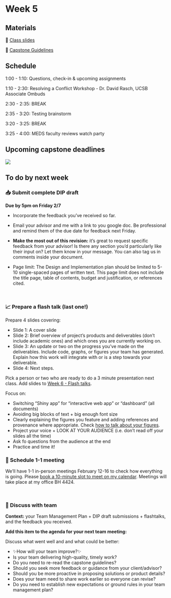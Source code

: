 # Week 5


## Materials

📕 [Class slides](https://docs.google.com/presentation/d/1OGFMNllMTYuW2lktg_sdFyft2KUwvmrMdWd8Vk9TKok/edit?usp=sharing)

📖 [Capstone Guidelines](https://drive.google.com/file/d/1qftu6sNqHeiv0p5K2xhfV8rfdc14oOk_/view?usp=share_link)


## Schedule

1:00 - 1:10: Questions, check-in & upcoming assignments

1:10 - 2:30: Resolving a Conflict Workshop - Dr. David Rasch, UCSB Associate Ombuds

2:30 - 2:35: BREAK

2:35 - 3:20: Testing brainstorm

3:20 - 3:25: BREAK

3:25 - 4:00: MEDS faculty reviews watch party


## Upcoming capstone deadlines

![](/411a_winter/images/411a_2025_deadlines2.png)


## To do by next week

### 📥 Submit complete DIP draft

**Due by 5pm on Friday 2/7**

- Incorporate the feedback you’ve received so far.
- Email your advisor and me with a link to you google doc. Be professional and remind them of the due date for feedback next Friday. 

- **Make the most out of this revision:** it’s great to request specific feedback from your advisor! Is there any section you’d particularly like their input on? Let them know in your message. You can also tag us in comments inside your document.

* Page limit: The Design and Implementation plan should be limited to 5-10 single-spaced pages of written text. This page limit does not include the title page, table of contents, budget and justification, or references cited. 

<br>

### 📈 Prepare a flash talk (last one!)

Prepare 4 slides covering:

- Slide 1: A cover slide 
- Slide 2: Brief overview of project’s products and deliverables (don’t include academic ones) and which ones you are currently working on. 
- Slide 3: An update or two on the progress you’ve made on the deliverables. Include code, graphs, or figures your team has generated. Explain how this work will integrate with or is a step towards your deliverable.
- Slide 4:  Next steps.

Pick a person or two who are ready to do a 3 minute presentation next class.
Add slides to [Week 6 - Flash talks](https://drive.google.com/drive/folders/11tDGvX_BeqYKHwGN7c_5QxGmO2F7UFYx?usp=share_link).

Focus on: 

- Switching “Shiny app” for “interactive web app” or “dashboard” (all documents)
- Avoiding big blocks of text + big enough font size 
- Clearly explaining the figures you feature and adding references and provenance where appropriate. Check [how to talk about your figures](https://docs.google.com/presentation/d/1OGFMNllMTYuW2lktg_sdFyft2KUwvmrMdWd8Vk9TKok/edit?usp=sharing).
- Project your voice + LOOK AT YOUR AUDIENCE (i.e. don’t read off your slides all the time)
- Ask fo questions from the audience at the end
- Practice and time it! 


### 💬 Schedule 1-1 meeting

We’ll have 1-1 in-person meetings February 12-16 to check how everything is going. Please [book a 10-minute slot to meet on my calendar](https://calendar.app.google/qbNAk8LHeKzRpLMq6). Meetings will take place at my office BH 4424.

<br>

### 🤔 Discuss with team

**Context:** your Team Management Plan + DIP draft submissions + flashtalks, and the feedback you received.

**Add this item to the agenda for your next team meeting:**

Discuss what went well and and what could be better:

- ✨How will your team improve?✨
- Is your team delivering high-quality, timely work?
- Do you need to re-read the capstone guidelines?
- Should you seek more feedback or guidance from your client/advisor?
- Should you be more proactive in proposing solutions or product details?
- Does your team need to share work earlier so everyone can revise?
- Do you need to establish new expectations or ground rules in your team management plan?